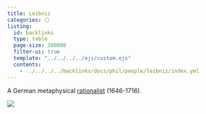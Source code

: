 ```yaml
---
title: Leibniz
categories: ⚪
listing:
  id: backlinks
  type: table
  page-size: 100000
  filter-ui: true
  template: "../../../../ejs/custom.ejs"
  contents:
    - ../../../../backlinks/docs/phil/people/leibniz/index.yml
---
```


A German metaphysical [rationalist](/docs/phil/definitions/rationalism.qmd) 
(1646-1716).

![](/images/headshots/leibniz.jpeg)
